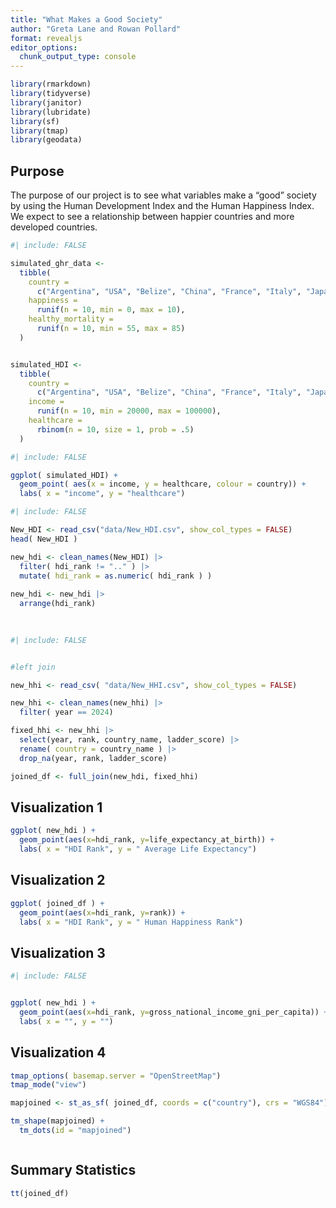 ```yaml
---
title: "What Makes a Good Society"
author: "Greta Lane and Rowan Pollard"
format: revealjs
editor_options: 
  chunk_output_type: console
---
```


```r
library(rmarkdown)
library(tidyverse)
library(janitor)
library(lubridate)
library(sf)
library(tmap)
library(geodata)

```

## Purpose
The purpose of our project is to see what variables make a "good" society by using the Human Development Index and the Human Happiness Index. We expect to see a relationship between happier countries and more developed countries. 



```r
#| include: FALSE

simulated_ghr_data <-
  tibble(
    country =
      c("Argentina", "USA", "Belize", "China", "France", "Italy", "Japan", "Kenya", "Germany", "Canada"),
    happiness =
      runif(n = 10, min = 0, max = 10),
    healthy_mortality =
      runif(n = 10, min = 55, max = 85)
  )


simulated_HDI <-
  tibble(
    country =
      c("Argentina", "USA", "Belize", "China", "France", "Italy", "Japan", "Kenya", "Germany", "Canada"),
    income =
      runif(n = 10, min = 20000, max = 100000),
    healthcare =
      rbinom(n = 10, size = 1, prob = .5)
  )
```

```r
#| include: FALSE

ggplot( simulated_HDI) +
  geom_point( aes(x = income, y = healthcare, colour = country)) +
  labs( x = "income", y = "healthcare")


```


```r
#| include: FALSE

New_HDI <- read_csv("data/New_HDI.csv", show_col_types = FALSE)
head( New_HDI )

new_hdi <- clean_names(New_HDI) |>
  filter( hdi_rank != ".." ) |>
  mutate( hdi_rank = as.numeric( hdi_rank ) )
  
new_hdi <- new_hdi |>
  arrange(hdi_rank)
  
  
```

```r
#| include: FALSE


#left join 

new_hhi <- read_csv( "data/New_HHI.csv", show_col_types = FALSE)

new_hhi <- clean_names(new_hhi) |>
  filter( year == 2024)

fixed_hhi <- new_hhi |>
  select(year, rank, country_name, ladder_score) |>
  rename( country = country_name ) |>
  drop_na(year, rank, ladder_score)

joined_df <- full_join(new_hdi, fixed_hhi)


```



## Visualization 1
```r

ggplot( new_hdi ) + 
  geom_point(aes(x=hdi_rank, y=life_expectancy_at_birth)) +
  labs( x = "HDI Rank", y = " Average Life Expectancy")

```

## Visualization 2
```r

ggplot( joined_df ) + 
  geom_point(aes(x=hdi_rank, y=rank)) +
  labs( x = "HDI Rank", y = " Human Happiness Rank")

```

## Visualization 3
```r
#| include: FALSE


ggplot( new_hdi ) + 
  geom_point(aes(x=hdi_rank, y=gross_national_income_gni_per_capita)) +
  labs( x = "", y = "") 

```


## Visualization 4
```r
tmap_options( basemap.server = "OpenStreetMap")
tmap_mode("view")

mapjoined <- st_as_sf( joined_df, coords = c("country"), crs = "WGS84")

tm_shape(mapjoined) +
  tm_dots(id = "mapjoined") 



```

## Summary Statistics
```r
tt(joined_df)

```



